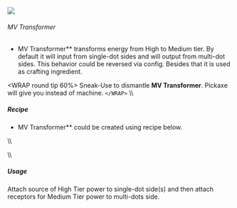 ![](/mods/techreborn/mv_transformer.png)

###### MV Transformer


- MV Transformer** transforms energy from High to Medium tier.
        By default it will input from single-dot sides and will output
        from multi-dot sides. This behavior could be reversed via
        config. Besides that it is used as crafting ingredient.

\<WRAP round tip 60%\> Sneak-Use
<Mcitem id="techreborn:wrench"/> to dismantle **MV
Transformer**. Pickaxe will give you
<Mcitem id="techreborn:machine_block"/> instead of
machine. `</WRAP>` \\\\

##### Recipe

- MV Transformer** could be created using recipe below.

\\\\ <Recipe recipe=" input air techreborn:insulated_gold_cable air
input air techreborn:basic_machine_frame air input air
techreborn:insulated_gold_cable air output techreborn:mv_transformer
"/>

\\\\

##### Usage

Attach source of High Tier power to single-dot side(s) and then attach
receptors for Medium Tier power to multi-dots side.
